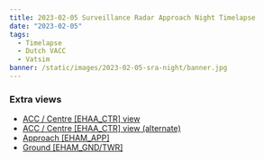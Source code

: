 ```yaml
---
title: 2023-02-05 Surveillance Radar Approach Night Timelapse
date: "2023-02-05"
tags:
  - Timelapse
  - Dutch VACC
  - Vatsim
banner: /static/images/2023-02-05-sra-night/banner.jpg
---
```


<Youtube id="PmGHUXNuwBo" />

### Extra views

- [ACC / Centre [EHAA_CTR] view](https://youtu.be/DNYi-qG3sSE)
- [ACC / Centre [EHAA_CTR] view (alternate)](https://youtu.be/5ihB3t7TQAc)
- [Approach [EHAM_APP]](https://youtu.be/zG6PgGxNrtE)
- [Ground [EHAM_GND/TWR]](https://youtu.be/IRGx7RJBEec)
